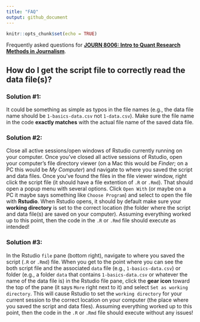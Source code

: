 ```yaml
---
title: "FAQ"
output: github_document
---
```


```r
knitr::opts_chunk$set(echo = TRUE)
```

Frequently asked questions for [**JOURN 8006: Intro to Quant Research Methods in Journalism**](https://github.com/mkearney/JOURN_8006_Quant).

## How do I get the script file to correctly read the data file(s)?

### Solution #1: 
It could be something as simple as typos in the file names (e.g., the data file name should be `1-basics-data.csv` not `1-data.csv`). Make sure the file name in the code **exactly matches** with the actual file name of the saved data file.

### Solution #2: 
Close all active sessions/open windows of Rstudio currently running on your computer. Once you've closed all active sessions of Rstudio, open your computer's file directory viewer (on a Mac this would be *Finder*; on a PC this would be *My Computer*) and navigate to where you saved the script and data files. Once you've found the files in the file viewer window, right click the script file (it should have a file extention of `.R` or `.Rmd`). That should open a popup menu with several options. Click `Open With` (or maybe on a PC it maybe says something like `Choose Program`) and select to open the file with **Rstudio**. When Rstudio opens, it should by default make sure your **working directory** is set to the correct location (the folder where the script and data file(s) are saved on your computer). Assuming everything worked up to this point, then the code in the `.R` or `.Rmd` file should execute as intended!

### Solution #3: 
In the Rstudio `file` pane (bottom right), navigate to where you saved the script (`.R` or `.Rmd`) file. When you get to the point where you can see the both script file and the associated `data` file (e.g., `1-basics-data.csv`) or folder (e.g., a folder `data` that contains `1-basics-data.csv` or whatever the name of the data file is) in the Rstudio file pane, click the **gear icon** toward the top of the pane (it says `More` right next to it) and select `Set as working directory`. This will cause Rstudio to set the `working directory` for your current session to the correct location on your computer (the place where you saved the script and data files). Assuming everything worked up to this point, then the code in the `.R` or `.Rmd` file should execute without any issues!
